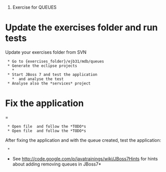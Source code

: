 #Exercise for QUEUES

= Update the exercises folder and run tests=

Update your exercises folder from SVN
  
  * Go to {exercises_folder}/ejb31/mdb/queues
  * Generate the eclipse projects
    * {{{ mvn clean eclipse:eclipse -Dmaven.skip.test=true}}}
  * Start JBoss 7 and test the application
    * {{{ mvn clean install}}

Tests will fail. That's your job to fix the application so all tests run

= Analyse tests and application =
  * In Eclipse, anayle project *remote-integration-tests*
  * Open class {{{OrdesRemoteFacadeTest}}} and analyse the test {{{testCreateOrder()}}}
  * Analyse also the *services* project

= Fix the application ==
  * Open file {{{ScheduledOrdesJobCreator}}} and follow the *TODO*s
  * Open file {{{JobsSubmitter}}} and follow the *TODO*s

After fixing the application and with the queue created, test the application:
  * {{{ mvn clean install}}}


*See http://code.google.com/p/javatrainings/wiki/JBoss7Hints for hints about adding removing queues in JBoss7*